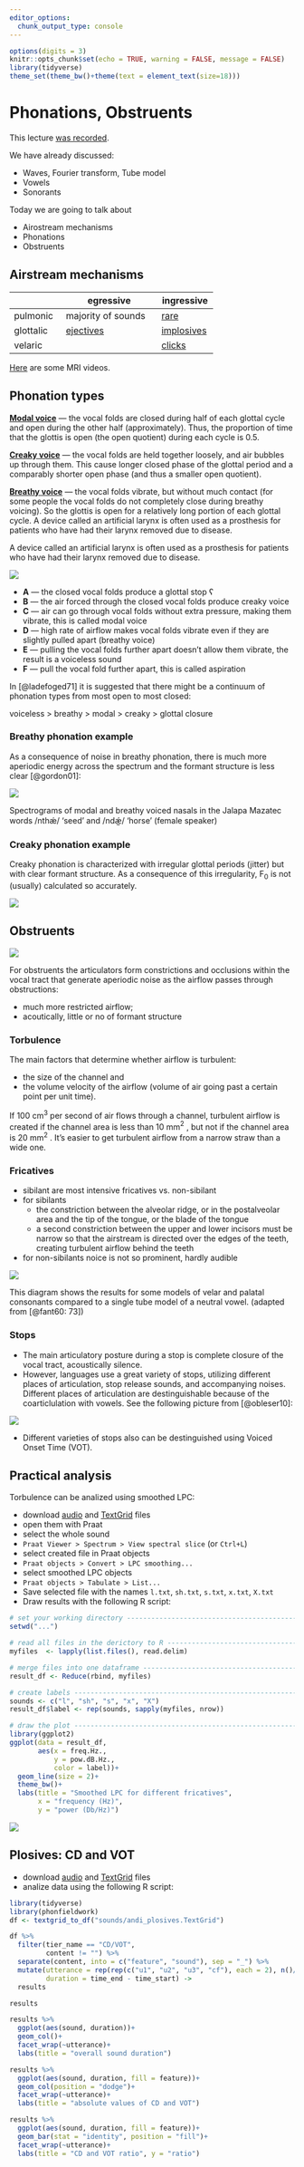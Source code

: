 ```yaml
---
editor_options: 
  chunk_output_type: console
---
```


```r
options(digits = 3)
knitr::opts_chunk$set(echo = TRUE, warning = FALSE, message = FALSE)
library(tidyverse)
theme_set(theme_bw()+theme(text = element_text(size=18)))
```

# Phonations, Obstruents

This lecture [was recorded](https://youtu.be/kTwtEHax1Js).

We have already discussed:

* Waves, Fourier transform, Tube model
* Vowels
* Sonorants

Today we are going to talk about

* Airostream mechanisms
* Phonations
* Obstruents

## Airstream mechanisms

|           | egressive          | ingressive |
|-----------|--------------------|------------|
| pulmonic  | majority of sounds | [rare](http://ingressivespeech.info/)       |
| glottalic | [ejectives](https://wals.info/feature/7A)          | [implosives](https://wals.info/feature/7A) |
| velaric   |                    | [clicks](https://www.youtube.com/watch?v=31zzMb3U0iY)     |

[Here](https://www.seeingspeech.ac.uk/ipa-charts/?chart=1) are some MRI videos.

## Phonation types

[**Modal voice**](https://www.youtube.com/watch?v=v9Wdf-RwLcs) --- the vocal folds are closed during half of each glottal cycle and open during the other half (approximately). Thus, the proportion of time that the glottis is open (the open quotient) during each cycle is 0.5.

[**Creaky voice**](https://www.youtube.com/watch?v=BYSZS1LaABQ) --- the vocal folds are held together loosely, and air bubbles up through them. This cause longer closed phase of the glottal period and a comparably shorter open phase (and thus a smaller open quotient).

[**Breathy voice**](https://www.youtube.com/watch?v=9cKnUFZjs8k) --- the vocal folds vibrate, but without much contact (for some people the vocal folds do not completely close during breathy voicing). So the glottis is open for a relatively long portion of each glottal cycle. A device called an artificial larynx is often used as a prosthesis for patients who have had their larynx removed due to disease.

A device called an artificial larynx is often used as a prosthesis for
patients who have had their larynx removed due to disease.

![](images/07.01_glottis-positions.png)

* **A** --- the closed vocal folds produce a glottal stop ʕ
* **B** --- the air forced through the closed vocal folds produce creaky voice
* **C** --- air can go through vocal folds without extra pressure, making them vibrate, this is called modal voice
* **D** --- high rate of airflow makes vocal folds vibrate even if they are slightly pulled apart (breathy voice)
* **E** --- pulling the vocal folds further apart doesn’t allow them vibrate, the result is a voiceless sound
* **F** --- pull the vocal fold further apart, this is called aspiration

In [@ladefoged71] it is suggested that there might be a continuum of
phonation types from most open to most closed:

voiceless > breathy > modal > creaky > glottal closure

### Breathy phonation example

As a consequence of noise in breathy phonation, there is much more
aperiodic energy across the spectrum and the formant structure is less
clear [@gordon01]:

![](images/07.02_breathy.png)

Spectrograms of modal and breathy voiced nasals in the Jalapa Mazatec
words /nthǽ/ ‘seed’ and /ndǽ̰/ ‘horse’ (female speaker)

### Creaky phonation example

Creaky phonation is characterized with irregular glottal periods (jitter)
but with clear formant structure. As a consequence of this irregularity, F$_0$
is not (usually) calculated so accurately.

![](images/07.03_creaky.png)

## Obstruents

![](images/07.04_obstruents.png)

For obstruents the articulators form constrictions and occlusions within the vocal tract that generate aperiodic noise as the airflow passes through obstructions:

* much more restricted airflow; 
* acoutically, little or no of formant structure

### Torbulence

The main factors that determine whether airflow is turbulent:

* the size of the channel and
* the volume velocity of the airflow (volume of air going past a certain
point per unit time).

If 100 cm$^3$ per second of air flows through a channel, turbulent airflow is created if the channel area is less than 10 mm$^2$ , but not if the channel area is 20 mm$^2$ . It’s easier to get turbulent airflow from a narrow straw than a wide one.

### Fricatives

* sibilant are most intensive fricatives vs. non-sibilant
* for sibilants
   * the constriction between the alveolar ridge, or in the postalveolar
area and the tip of the tongue, or the blade of the tongue
   * a second constriction between the upper and lower incisors must be
narrow so that the airstream is directed over the edges of the teeth,
creating turbulent airflow behind the teeth
* for non-sibilants noice is not so prominent, hardly audible

![](images/07.05_tube.png)

This diagram shows the results for some models of velar and palatal
consonants compared to a single tube model of a neutral vowel. (adapted
from [@fant60: 73])

### Stops

* The main articulatory posture during a stop is complete closure of the vocal tract, acoustically silence.
* However, languages use a great variety of stops, utilizing different places of articulation, stop release sounds, and accompanying noises. Different places of articulation are destinguishable because of the coarticlulation with vowels. See the following picture from [@obleser10]:

![](images/07.06_coarticulation.jpg)

* Different varieties of stops also can be destinguished using Voiced Onset Time (VOT).

## Practical analysis

Torbulence can be analized using smoothed LPC:

* download [audio](https://github.com/agricolamz/2022_HSE_m_Instrumental_phonetics/blob/master/sounds/fricatives.wav?raw=true) and [TextGrid](https://raw.githubusercontent.com/agricolamz/2022_HSE_m_Instrumental_phonetics/master/sounds/fricatives.TextGrid) files
* open them with Praat
* select the whole sound
* `Praat Viewer > Spectrum > View spectral slice` (or `Ctrl+L`)
* select created file in Praat objects
* `Praat objects > Convert > LPC smoothing...`
* select smoothed LPC objects
* `Praat objects > Tabulate > List...`
* Save selected file with the names `l.txt`, `sh.txt`, `s.txt`, `x.txt`, `X.txt`
* Draw results with the following R script:

```r
# set your working directory ----------------------------------------------
setwd("...")

# read all files in the derictory to R ------------------------------------
myfiles  <- lapply(list.files(), read.delim)

# merge files into one dataframe ------------------------------------------
result_df <- Reduce(rbind, myfiles)

# create labels -----------------------------------------------------------
sounds <- c("l", "sh", "s", "x", "X")
result_df$label <- rep(sounds, sapply(myfiles, nrow))

# draw the plot -----------------------------------------------------------
library(ggplot2)
ggplot(data = result_df,
       aes(x = freq.Hz., 
           y = pow.dB.Hz., 
           color = label))+
  geom_line(size = 2)+
  theme_bw()+
  labs(title = "Smoothed LPC for different fricatives",
       x = "frequency (Hz)",
       y = "power (Db/Hz)")
```

![](images/07.07_smoothed_lpc.png)

## Plosives: CD and VOT

* download [audio](https://github.com/agricolamz/2022_HSE_m_Instrumental_phonetics/blob/master/sounds/andi_plosives.wav?raw=true) and [TextGrid](https://raw.githubusercontent.com/agricolamz/2022_HSE_m_Instrumental_phonetics/master/sounds/andi_plosives.TextGrid) files
* analize data using the following R script:

```r
library(tidyverse)
library(phonfieldwork)
df <- textgrid_to_df("sounds/andi_plosives.TextGrid")

df %>% 
  filter(tier_name == "CD/VOT",
         content != "") %>% 
  separate(content, into = c("feature", "sound"), sep = "_") %>% 
  mutate(utterance = rep(rep(c("u1", "u2", "u3", "cf"), each = 2), n()/8),
         duration = time_end - time_start) ->
  results 

results

results %>% 
  ggplot(aes(sound, duration))+
  geom_col()+
  facet_wrap(~utterance)+
  labs(title = "overall sound duration")

results %>% 
  ggplot(aes(sound, duration, fill = feature))+
  geom_col(position = "dodge")+
  facet_wrap(~utterance)+
  labs(title = "absolute values of CD and VOT")

results %>% 
  ggplot(aes(sound, duration, fill = feature))+
  geom_bar(stat = "identity", position = "fill")+
  facet_wrap(~utterance)+
  labs(title = "CD and VOT ratio", y = "ratio")
```

